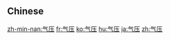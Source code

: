 {{also|氣壓}}
==Chinese==
{{zh-see|氣壓}}

[[zh-min-nan:气压]]
[[fr:气压]]
[[ko:气压]]
[[hu:气压]]
[[ja:气压]]
[[zh:气压]]